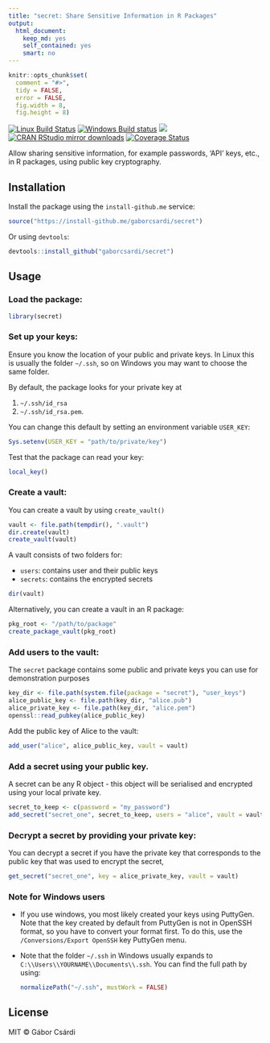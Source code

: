 ```yaml
---
title: "secret: Share Sensitive Information in R Packages"
output: 
  html_document: 
    keep_md: yes
    self_contained: yes
    smart: no
---
```


```r
knitr::opts_chunk$set(
  comment = "#>",
  tidy = FALSE,
  error = FALSE,
  fig.width = 8,
  fig.height = 8)
```


[![Linux Build Status](https://travis-ci.org/gaborcsardi/secret.svg?branch=master)](https://travis-ci.org/gaborcsardi/secret)
[![Windows Build status](https://ci.appveyor.com/api/projects/status/github/gaborcsardi/secret?svg=true)](https://ci.appveyor.com/project/gaborcsardi/secret)
[![](http://www.r-pkg.org/badges/version/secret)](http://www.r-pkg.org/pkg/secret)
[![CRAN RStudio mirror downloads](http://cranlogs.r-pkg.org/badges/secret)](http://www.r-pkg.org/pkg/secret)
[![Coverage Status](https://img.shields.io/codecov/c/github/andrie/secret/master.svg)](https://codecov.io/github/andrie/secret?branch=master)

Allow sharing sensitive information, for example passwords, 'API' keys,
etc., in R packages, using public key cryptography.

## Installation

Install the package using the `install-github.me` service:

```r
source("https://install-github.me/gaborcsardi/secret")
```
    
Or using `devtools`:

```r
devtools::install_github("gaborcsardi/secret")
```


## Usage

### Load the package:

```r
library(secret)
```


### Set up your keys:

Ensure you know the location of your public and private keys. In Linux this is usually the folder `~/.ssh`, so on Windows you may want to choose the same folder.

By default, the package looks for your private key at 

1. `~/.ssh/id_rsa`
1. `~/.ssh/id_rsa.pem`.

You can change this default by setting an environment variable `USER_KEY`:

```r
Sys.setenv(USER_KEY = "path/to/private/key")
```

Test that the package can read your key:

```r
local_key()
```

### Create a vault:

    
You can create a vault by using `create_vault()`

```r
vault <- file.path(tempdir(), ".vault")
dir.create(vault)
create_vault(vault)
```

A vault consists of two folders for:

* `users`: contains user and their public keys
* `secrets`: contains the encrypted secrets

```r
dir(vault)
```

Alternatively, you can create a vault in an R package:

```r
pkg_root <- "/path/to/package"
create_package_vault(pkg_root)
```


### Add users to the vault:

The `secret` package contains some public and private keys you can use for demonstration purposes

```r
key_dir <- file.path(system.file(package = "secret"), "user_keys")
alice_public_key <- file.path(key_dir, "alice.pub")
alice_private_key <- file.path(key_dir, "alice.pem")
openssl::read_pubkey(alice_public_key)
```

Add the public key of Alice to the vault:

```r
add_user("alice", alice_public_key, vault = vault)
```
    

### Add a secret using your public key.

A secret can be any R object - this object will be serialised and encrypted using your local private key.

```r
secret_to_keep <- c(password = "my_password")
add_secret("secret_one", secret_to_keep, users = "alice", vault = vault)
```
  
### Decrypt a secret by providing your private key:

You can decrypt a secret if you have the private key that corresponds to the public key that was used to encrypt the secret,

```r
get_secret("secret_one", key = alice_private_key, vault = vault)
```


### Note for Windows users

  * If you use windows, you most likely created your keys using PuttyGen. Note that the key created by default from PuttyGen is not in OpenSSH format, so you have to convert your format first. To do this, use the  `/Conversions/Export OpenSSH` key PuttyGen menu.
  
  * Note that the folder `~/.ssh` in Windows usually expands to `C:\\Users\\YOURNAME\\Documents\\.ssh`. You can find the full path by using:

    ```r
    normalizePath("~/.ssh", mustWork = FALSE)
    ```



## License

MIT © Gábor Csárdi
